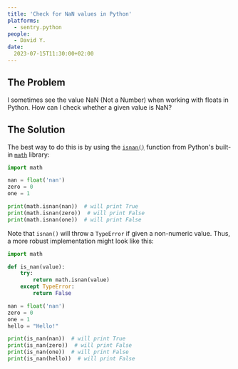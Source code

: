 ```yaml
---
title: 'Check for NaN values in Python'
platforms: 
  - sentry.python
people: 
  - David Y.
date: 
  2023-07-15T11:30:00+02:00
---
```


## The Problem

I sometimes see the value NaN (Not a Number) when working with floats in Python. How can I check whether a given value is NaN?

## The Solution

The best way to do this is by using the [`isnan()`](https://docs.python.org/3/library/math.html#math.isnan) function from Python's built-in [`math`](https://docs.python.org/3/library/math.html) library:

```python
import math

nan = float('nan')
zero = 0
one = 1

print(math.isnan(nan))  # will print True
print(math.isnan(zero))  # will print False
print(math.isnan(one))  # will print False
```

Note that `isnan()` will throw a `TypeError` if given a non-numeric value. Thus, a more robust implementation might look like this:

```python
import math

def is_nan(value):
    try:
        return math.isnan(value)
    except TypeError:
        return False

nan = float('nan')
zero = 0
one = 1
hello = "Hello!"

print(is_nan(nan))  # will print True
print(is_nan(zero))  # will print False
print(is_nan(one))  # will print False
print(is_nan(hello))  # will print False
```

